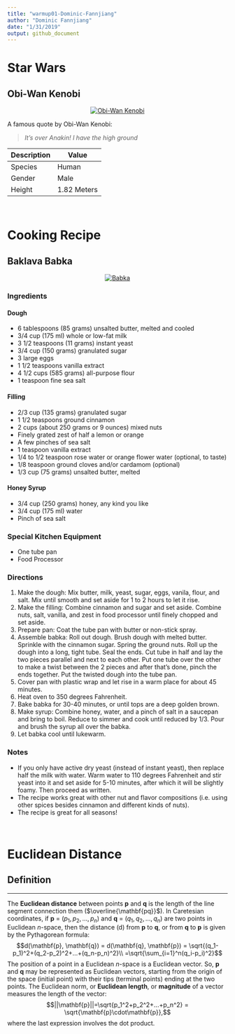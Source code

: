 ```yaml
---
title: "warmup01-Dominic-Fannjiang"
author: "Dominic Fannjiang"
date: "1/31/2019"
output: github_document
---
```

# Star Wars
## Obi-Wan Kenobi
<center>
[![Obi-Wan Kenobi](https://vignette.wikia.nocookie.net/starwars/images/1/1a/Kenobi-EpIII.jpg/revision/latest/scale-to-width-down/265?cb=20061222182112)](https://vignette.wikia.nocookie.net/starwars/images/1/1a/Kenobi-EpIII.jpg/revision/latest/scale-to-width-down/265?cb=20061222182112 "Obi-Wan Kenobi")
</center>

A famous quote by Obi-Wan Kenobi:

> *It's over Anakin! I have the high ground*

Description   | Value
------------- | -------------
Species       | Human
Gender        | Male
Height        | 1.82 Meters

<br>

# Cooking Recipe
## Baklava Babka
<center>
[![Babka](https://smittenkitchendotcom.files.wordpress.com/2018/12/baklava-babka-1.jpg?w=1024)](https://smittenkitchendotcom.files.wordpress.com/2018/12/baklava-babka-1.jpg?w=1024 "Baklava Babka")
</center>
### Ingredients
#### Dough
* 6 tablespoons (85 grams) unsalted butter, melted and cooled
* 3/4 cup (175 ml) whole or low-fat milk
* 3 1/2 teaspoons (11 grams) instant yeast
* 3/4 cup (150 grams) granulated sugar
* 3 large eggs
* 1 1/2 teaspoons vanilla extract
* 4 1/2 cups (585 grams) all-purpose flour
* 1 teaspoon fine sea salt

#### Filling
* 2/3 cup (135 grams) granulated sugar
* 1 1/2 teaspoons ground cinnamon
* 2 cups (about 250 grams or 9 ounces) mixed nuts
* Finely grated zest of half a lemon or orange
* A few pinches of sea salt
* 1 teaspoon vanilla extract
* 1/4 to 1/2 teaspoon rose water or orange flower water (optional, to taste)
* 1/8 teaspoon ground cloves and/or cardamom (optional)
* 1/3 cup (75 grams) unsalted butter, melted

#### Honey Syrup
* 3/4 cup (250 grams) honey, any kind you like
* 3/4 cup (175 ml) water
* Pinch of sea salt

### Special Kitchen Equipment
* One tube pan
* Food Processor

### Directions
1. Make the dough: Mix butter, milk, yeast, sugar, eggs, vanila, flour, and salt. Mix until smooth and set aside for 1 to 2 hours to let it rise.
2. Make the filling: Combine cinnamon and sugar and set aside. Combine nuts, salt, vanilla, and zest in food processor until finely chopped and set aside.
3. Prepare pan: Coat the tube pan with butter or non-stick spray.
4. Assemble babka: Roll out dough. Brush dough with melted butter. Sprinkle with the cinnamon sugar. Spring the ground nuts. Roll up the dough into a long, tight tube. Seal the ends. Cut tube in half and lay the two pieces parallel and next to each other. Put one tube over the other to make a twist between the 2 pieces and after that's done, pinch the ends together. Put the twisted dough into the tube pan. 
5. Cover pan with plastic wrap and let rise in a warm place for about 45 minutes. 
6. Heat oven to 350 degrees Fahrenheit.
7. Bake babka for 30-40 minutes, or until tops are a deep golden brown.
8. Make syrup: Combine honey, water, and a pinch of salt in a saucepan and bring to boil. Reduce to simmer and cook until reduced by 1/3. Pour and brush the syrup all over the babka.
9. Let babka cool until lukewarm. 

### Notes
* If you only have active dry yeast (instead of instant yeast), then replace half the milk with water. Warm water to 110 degrees Fahrenheit and stir yeast into it and set aside for 5-10 minutes, after which it will be slightly foamy. Then proceed as written.
* The recipe works great with other nut and flavor compositions (i.e. using other spices besides cinnamon and different kinds of nuts).
* The recipe is great for all seasons!

<br>

# Euclidean Distance
## Definition 
***
The **Euclidean distance** between points **p** and **q** is the length of the line segment connection them ($\overline{\mathbf{pq}}$).
In Caretesian coordinates, if **p** = $(p_1, p_2, ..., p_n)$ and **q** = $(q_1, q_2, ..., q_n)$ are two points in Euclidean $n$-space, then the distance (d) from **p** to **q**, or from **q** to **p** is given by the Pythagorean formula:
$$d(\mathbf{p}, \mathbf{q}) = d(\mathbf{q}, \mathbf{p}) = \sqrt{(q_1-p_1)^2+(q_2-p_2)^2+...+(q_n-p_n)^2}\\
=\sqrt{\sum_{i=1}^n(q_i-p_i)^2}$$
The position of a point in a Euclidean $n$-space is a Euclidean vector. So, **p** and **q** may be represented as Euclidean vectors, starting from the origin of the space (initial point) with their tips (terminal points) ending at the two points. The Euclidean norm, or **Euclidean length**, or **magnitude** of a vector measures the length of the vector:
$$||\mathbf{p}||=\sqrt{p_1^2+p_2^2+...+p_n^2} = \sqrt{\mathbf{p}\cdot\mathbf{p}},$$
where the last expression involves the dot product.



